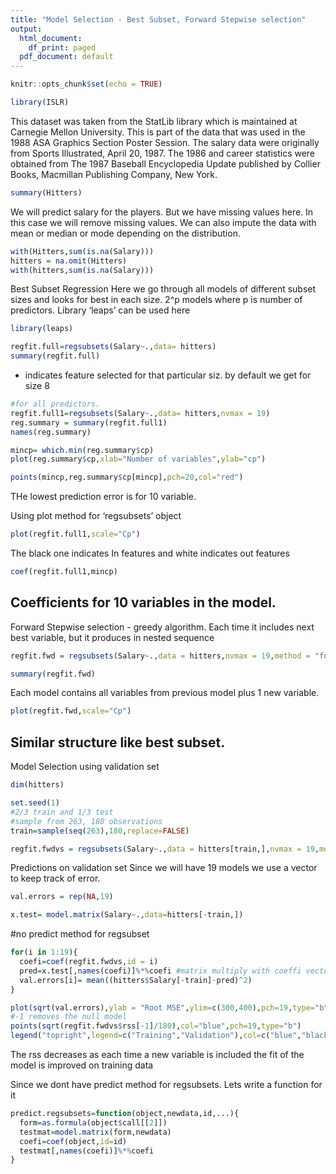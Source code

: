```yaml
---
title: "Model Selection - Best Subset, Forward Stepwise selection"
output:
  html_document:
    df_print: paged
  pdf_document: default
---
```


```r
knitr::opts_chunk$set(echo = TRUE)
```


```r
library(ISLR)
```
This dataset was taken from the StatLib library which is maintained at Carnegie Mellon University. This is part of the data that was used in the 1988 ASA Graphics Section Poster Session. The salary data were originally from Sports Illustrated, April 20, 1987. The 1986 and career statistics were obtained from The 1987 Baseball Encyclopedia Update published by Collier Books, Macmillan Publishing Company, New York.
```r
summary(Hitters)
```
We will predict salary for the players.
But we have missing values here. In this case we will
remove missing values. We can also impute the data with mean or median or mode depending on the distribution.
```r
with(Hitters,sum(is.na(Salary)))
hitters = na.omit(Hitters)
with(hitters,sum(is.na(Salary)))
```
Best Subset Regression
Here we go through all models of different subset sizes and looks for best in each size. 2^p models where p is number of predictors.
Library 'leaps' can be used here
```r
library(leaps)
```

```r
regfit.full=regsubsets(Salary~.,data= hitters)
summary(regfit.full)
```

* indicates feature selected for that particular siz.
by default we get for size 8
```r
#for all predictors.
regfit.full1=regsubsets(Salary~.,data= hitters,nvmax = 19)
reg.summary = summary(regfit.full1)
names(reg.summary)
```
```r
mincp= which.min(reg.summary$cp)
plot(reg.summary$cp,xlab="Number of variables",ylab="cp")

points(mincp,reg.summary$cp[mincp],pch=20,col="red")
```
THe lowest prediction error is for 10 variable.

Using plot method for 'regsubsets' object
```r
plot(regfit.full1,scale="Cp")
```
The black one indicates In features and white indicates out features
```r
coef(regfit.full1,mincp)
```
Coefficients for 10 variables in the model.
-----------------------------------------------
Forward Stepwise selection - greedy algorithm. 
Each time it includes next best variable, but it produces in nested sequence
```r
regfit.fwd = regsubsets(Salary~.,data = hitters,nvmax = 19,method = "forward")
```

```r
summary(regfit.fwd)
```
Each model contains all variables from previous model plus 1 new variable.
```r
plot(regfit.fwd,scale="Cp")
```
Similar structure like best subset.
----------------------------------
Model Selection using validation set
```r
dim(hitters)
```

```r
set.seed(1)
#2/3 train and 1/3 test
#sample from 263, 180 observations
train=sample(seq(263),180,replace=FALSE)
```

```r
regfit.fwdvs = regsubsets(Salary~.,data = hitters[train,],nvmax = 19,method = "forward")
```
Predictions on validation set 
Since we will have 19 models we use a vector to keep track of error.
```r
val.errors = rep(NA,19)
```

```r
x.test= model.matrix(Salary~.,data=hitters[-train,])
```
#no predict method for regsubset
```r
for(i in 1:19){
  coefi=coef(regfit.fwdvs,id = i)
  pred=x.test[,names(coefi)]%*%coefi #matrix multiply with coeffi vector
  val.errors[i]= mean((hitters$Salary[-train]-pred)^2)
}
```

```r
plot(sqrt(val.errors),ylab = "Root MSE",ylim=c(300,400),pch=19,type="b")
#-1 removes the null model
points(sqrt(regfit.fwdvs$rss[-1]/180),col="blue",pch=19,type="b")
legend("topright",legend=c("Training","Validation"),col=c("blue","black"),pch=19)

```
The rss decreases as each time a new variable is included the fit of the model is improved on training data

Since we dont have predict method for regsubsets. Lets write a function for it
```r
predict.regsubsets=function(object,newdata,id,...){
  form=as.formula(object$call[[2]])
  testmat=model.matrix(form,newdata)
  coefi=coef(object,id=id)
  testmat[,names(coefi)]%*%coefi
}
```
